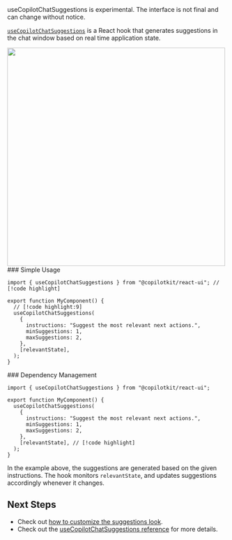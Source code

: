 
<Callout type="warn">
  useCopilotChatSuggestions is experimental. The interface is not final and can
  change without notice.
</Callout>

[`useCopilotChatSuggestions`](/reference/hooks/useCopilotChatSuggestions) is a React hook that generates suggestions in the chat window based on real time application state.

<Frame>
  <img
    src="https://cdn.copilotkit.ai/docs/copilotkit/images/use-copilot-chat-suggestions/use-copilot-chat-suggestions.gif"
    width="500"
  />
</Frame>


<Steps>

<Step>
### Simple Usage
 
```tsx
import { useCopilotChatSuggestions } from "@copilotkit/react-ui"; // [!code highlight]
 
export function MyComponent() {
  // [!code highlight:9]
  useCopilotChatSuggestions(
    {
      instructions: "Suggest the most relevant next actions.",
      minSuggestions: 1,
      maxSuggestions: 2,
    },
    [relevantState],
  );
}
```
</Step>

<Step>
### Dependency Management
 
```tsx
import { useCopilotChatSuggestions } from "@copilotkit/react-ui";
 
export function MyComponent() {
  useCopilotChatSuggestions(
    {
      instructions: "Suggest the most relevant next actions.",
      minSuggestions: 1,
      maxSuggestions: 2,
    },
    [relevantState], // [!code highlight]
  );
}
```
 
In the example above, the suggestions are generated based on the given instructions.
The hook monitors `relevantState`, and updates suggestions accordingly whenever it changes.

</Step>


<Step>
  <UseClientCalloutSnippet components={props.components} />
</Step>


</Steps>

## Next Steps

- Check out [how to customize the suggestions look](/guides/custom-look-and-feel/bring-your-own-components#suggestions).
- Check out the [useCopilotChatSuggestions reference](/reference/hooks/useCopilotChatSuggestions) for more details.